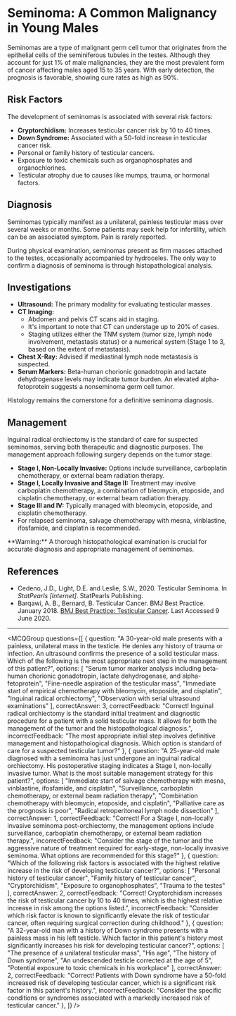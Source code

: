 
# Seminoma: A Common Malignancy in Young Males

Seminomas are a type of malignant germ cell tumor that originates from the epithelial cells of the seminiferous tubules in the testes. Although they account for just 1% of male malignancies, they are the most prevalent form of cancer affecting males aged 15 to 35 years. With early detection, the prognosis is favorable, showing cure rates as high as 90%.

## Risk Factors

The development of seminomas is associated with several risk factors:

- **Cryptorchidism:** Increases testicular cancer risk by 10 to 40 times.
- **Down Syndrome:** Associated with a 50-fold increase in testicular cancer risk.
- Personal or family history of testicular cancers.
- Exposure to toxic chemicals such as organophosphates and organochlorines.
- Testicular atrophy due to causes like mumps, trauma, or hormonal factors.

## Diagnosis

Seminomas typically manifest as a unilateral, painless testicular mass over several weeks or months. Some patients may seek help for infertility, which can be an associated symptom. Pain is rarely reported.

During physical examination, seminomas present as firm masses attached to the testes, occasionally accompanied by hydroceles. The only way to confirm a diagnosis of seminoma is through histopathological analysis.

## Investigations

- **Ultrasound:** The primary modality for evaluating testicular masses.
- **CT Imaging:**
  - Abdomen and pelvis CT scans aid in staging.
  - It's important to note that CT can understage up to 20% of cases.
  - Staging utilizes either the TNM system (tumor size, lymph node involvement, metastasis status) or a numerical system (Stage 1 to 3, based on the extent of metastasis).
- **Chest X-Ray:** Advised if mediastinal lymph node metastasis is suspected.
- **Serum Markers:** Beta-human chorionic gonadotropin and lactate dehydrogenase levels may indicate tumor burden. An elevated alpha-fetoprotein suggests a nonseminoma germ cell tumor.

Histology remains the cornerstone for a definitive seminoma diagnosis.

## Management

Inguinal radical orchiectomy is the standard of care for suspected seminomas, serving both therapeutic and diagnostic purposes. The management approach following surgery depends on the tumor stage:

- **Stage I, Non-Locally Invasive:** Options include surveillance, carboplatin chemotherapy, or external beam radiation therapy.
- **Stage I, Locally Invasive and Stage II:** Treatment may involve carboplatin chemotherapy, a combination of bleomycin, etoposide, and cisplatin chemotherapy, or external beam radiation therapy.
- **Stage III and IV:** Typically managed with bleomycin, etoposide, and cisplatin chemotherapy.
- For relapsed seminoma, salvage chemotherapy with mesna, vinblastine, ifosfamide, and cisplatin is recommended.

<Callout emoji="⚠️">
  **Warning:** A thorough histopathological examination is crucial for accurate diagnosis and appropriate management of seminomas.
</Callout>

## References

- Cedeno, J.D., Light, D.E. and Leslie, S.W., 2020. Testicular Seminoma. In _StatPearls [Internet]_. StatPearls Publishing.
- Barqawi, A. B., Bernard, B. Testicular Cancer. BMJ Best Practice. January 2018. [BMJ Best Practice: Testicular Cancer](https://bestpractice.bmj.com/topics/en-gb/255). Last Accessed 9 June 2020.

---

<MCQGroup questions={[
  {
    question: "A 30-year-old male presents with a painless, unilateral mass in the testicle. He denies any history of trauma or infection. An ultrasound confirms the presence of a solid testicular mass. Which of the following is the most appropriate next step in the management of this patient?",
    options: [
      "Serum tumor marker analysis including beta-human chorionic gonadotropin, lactate dehydrogenase, and alpha-fetoprotein",
      "Fine-needle aspiration of the testicular mass",
      "Immediate start of empirical chemotherapy with bleomycin, etoposide, and cisplatin",
      "Inguinal radical orchiectomy",
      "Observation with serial ultrasound examinations"
    ],
    correctAnswer: 3,
    correctFeedback: "Correct! Inguinal radical orchiectomy is the standard initial treatment and diagnostic procedure for a patient with a solid testicular mass. It allows for both the management of the tumor and the histopathological diagnosis.",
    incorrectFeedback: "The most appropriate initial step involves definitive management and histopathological diagnosis. Which option is standard of care for a suspected testicular tumor?"
  },
  {
    question: "A 25-year-old male diagnosed with a seminoma has just undergone an inguinal radical orchiectomy. His postoperative staging indicates a Stage I, non-locally invasive tumor. What is the most suitable management strategy for this patient?",
    options: [
      "Immediate start of salvage chemotherapy with mesna, vinblastine, ifosfamide, and cisplatin",
      "Surveillance, carboplatin chemotherapy, or external beam radiation therapy",
      "Combination chemotherapy with bleomycin, etoposide, and cisplatin",
      "Palliative care as the prognosis is poor",
      "Radical retroperitoneal lymph node dissection"
    ],
    correctAnswer: 1,
    correctFeedback: "Correct! For a Stage I, non-locally invasive seminoma post-orchiectomy, the management options include surveillance, carboplatin chemotherapy, or external beam radiation therapy.",
    incorrectFeedback: "Consider the stage of the tumor and the aggressive nature of treatment required for early-stage, non-locally invasive seminoma. What options are recommended for this stage?"
  },
  {
    question: "Which of the following risk factors is associated with the highest relative increase in the risk of developing testicular cancer?",
    options: [
      "Personal history of testicular cancer",
      "Family history of testicular cancer",
      "Cryptorchidism",
      "Exposure to organophosphates",
      "Trauma to the testes"
    ],
    correctAnswer: 2,
    correctFeedback: "Correct! Cryptorchidism increases the risk of testicular cancer by 10 to 40 times, which is the highest relative increase in risk among the options listed.",
    incorrectFeedback: "Consider which risk factor is known to significantly elevate the risk of testicular cancer, often requiring surgical correction during childhood."
  },
  {
    question: "A 32-year-old man with a history of Down syndrome presents with a painless mass in his left testicle. Which factor in this patient's history most significantly increases his risk for developing testicular cancer?",
    options: [
      "The presence of a unilateral testicular mass",
      "His age",
      "The history of Down syndrome",
      "An undescended testicle corrected at the age of 5",
      "Potential exposure to toxic chemicals in his workplace"
    ],
    correctAnswer: 2,
    correctFeedback: "Correct! Patients with Down syndrome have a 50-fold increased risk of developing testicular cancer, which is a significant risk factor in this patient's history.",
    incorrectFeedback: "Consider the specific conditions or syndromes associated with a markedly increased risk of testicular cancer."
  },
]} />